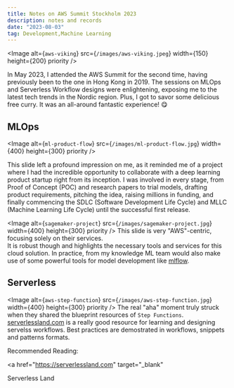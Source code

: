```yaml
---
title: Notes on AWS Summit Stockholm 2023
description: notes and records
date: "2023-08-03"
tag: Development,Machine Learning
---
```


<Image
  alt={`aws-viking`}
  src={`/images/aws-viking.jpeg`}
  width={150}
  height={200}
  priority
/>

In May 2023, I attended the AWS Summit for the second time, having previously been to the one in Hong Kong in 2019. 
The sessions on MLOps and Serverless Workflow designs were enlightening, exposing me to the latest tech trends in the Nordic region. 
Plus, I got to savor some delicious free curry. It was an all-around fantastic experience! 😋

## MLOps

<Image
  alt={`ml-product-flow`}
  src={`/images/ml-product-flow.jpg`}
  width={400}
  height={300}
  priority
/>

This slide left a profound impression on me, as it reminded me of a project where I had the incredible opportunity to 
collaborate with a deep learning product startup right from its inception. I was involved in every stage, 
from Proof of Concept (POC) and research papers to trial models, drafting product requirements, pitching the idea, raising millions in funding, 
and finally commencing the SDLC (Software Development Life Cycle) and MLLC (Machine Learning Life Cycle) until the successful first release.


<Image
  alt={`sagemaker-project`}
  src={`/images/sagemaker-project.jpg`}
  width={400}
  height={300}
  priority
/>
This slide is very "AWS"-centric, focusing solely on their services.  
It is robust though and highlights the necessary tools and services for this cloud solution.
In practice, from my knowledge ML team would also make use of some powerful tools for model 
development like <a href="https://mlflow.org/ " target="_blank"> mlflow</a>.

## Serverless
<Image
  alt={`aws-step-function`}
  src={`/images/aws-step-function.jpg`}
  width={400}
  height={300}
  priority
/>
The real "aha" moment truly struck when they shared the blueprint resources of `Step Functions`.
<a href=" https://serverlessland.com " target="_blank"> serverlessland.com</a>  is a really good resource for learning and designing servelss workflows.
Best practices are demostrated in workflows, snippets and patterns formats.

Recommended Reading:

<a
  href="https://serverlessland.com"
  target="_blank"
>
  Serverless Land
</a>
<br />
